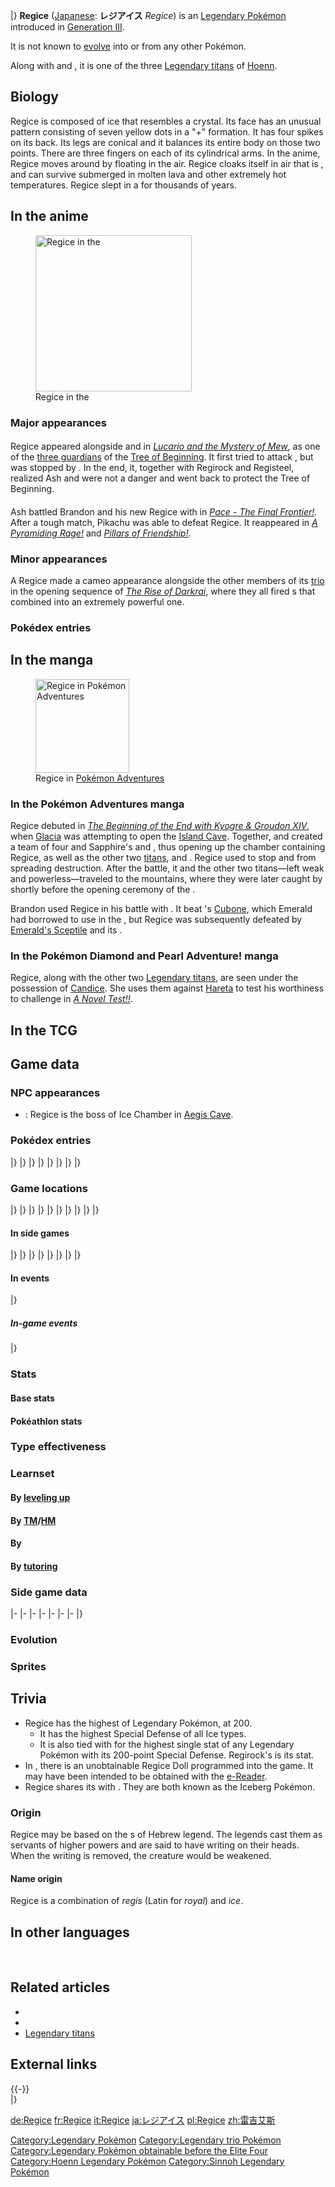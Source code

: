 {{PokémonPrevNext/Head|type=Ice}}
{{PokémonPrevNext/GO|species=Regice}}
{{PokémonPrevNext/Pokémon|type=Ice|prevnum=377|prev=Regirock|nextnum=379|next=Registeel|round=none}}
{{PokémonPrevNext/Disambig|species=Regice}}
|}
{{Pokémon Infobox
|name=Regice
|jname=レジアイス
|jtranslit=Rejiaisu
|tmname=Regice
|ndex=378
|hdex=194
|hdex6=203
|fbrow=206
|abrow=265
|typebox=1
|type1=Ice
|category=Iceberg
|height-ftin=5'11"
|height-m=1.8
|weight-lbs=385.8
|weight-kg=175.0
|abilityn=d
|ability1=Clear Body
|abilityd=Ice Body
|egggroupn=0
|egggroup1=Undiscovered
|eggcycles=80
|evtotal=3
|evsd=3
|expyield=261
|oldexp=216
|lv100exp=1,250,000
|gendercode=255
|color=Blue
|catchrate=3
|body=12
|pokefordex=regice
|generation=3
|friendship=35
}}
'''Regice''' ([[List of Japanese Pokémon names|Japanese]]: '''レジアイス''' ''Regice'') is an {{type|Ice}} [[Legendary Pokémon]] introduced in [[Generation III]].

It is not known to [[Evolution|evolve]] into or from any other Pokémon.

Along with {{p|Regirock}} and {{p|Registeel}}, it is one of the three [[Legendary titans]] of [[Hoenn]].

==Biology==
Regice is composed of {{wp|Antarctic}} ice that resembles a crystal. Its face has an unusual pattern consisting of seven yellow dots in a "+" formation. It has four spikes on its back. Its legs are conical and it balances its entire body on those two points. There are three fingers on each of its cylindrical arms. In the anime, Regice moves around by floating in the air. Regice cloaks itself in air that is {{tt|-328 degrees Fahrenheit|-200 degrees Celsius}}, and can survive submerged in molten lava and other extremely hot temperatures. Regice slept in a {{DL|List of Pokémon by habitat|Cave Pokémon|glacier}} for thousands of years.

==In the anime==
[[File:Brandon Regice.png‎|thumb|250px|left|Regice in the {{pkmn|anime}}]]
===Major appearances===
===={{DL|Legendary titans (M08)|Regice|Regice (M08)}}====
Regice appeared alongside {{p|Regirock}} and {{p|Registeel}} in ''[[M08|Lucario and the Mystery of Mew]]'', as one of the [[Legendary titans|three guardians]] of the [[Tree of Beginning]]. It first tried to attack {{Ash}}, but was stopped by {{OBP|Lucario|M08}}. In the end, it, together with Regirock and Registeel, realized Ash and {{ashfr}} were not a danger and went back to protect the Tree of Beginning.

===={{DL|Brandon's legendary titans|Regice|Brandon's Regice}}====
Ash battled Brandon and his new Regice with {{AP|Pikachu}} in ''[[AG190|Pace - The Final Frontier!]]''. After a tough match, Pikachu was able to defeat Regice. It reappeared in ''[[DP128|A Pyramiding Rage!]]'' and ''[[DP129|Pillars of Friendship!]]''.

===Minor appearances===
A Regice made a cameo appearance alongside the other members of its [[Legendary titans|trio]] in the opening sequence of ''[[M10|The Rise of Darkrai]]'', where they all fired {{m|Hyper Beam}}s that combined into an extremely powerful one.

===Pokédex entries===
{{Animedexheader|Emerald}}
{{Animedexbody|AG190|Regice|May's Pokédex|Regice, the Iceberg Pokémon. Formed in the {{wp|ice age}}, its body stays at a temperature of {{tt|-328 degrees|-200 degrees Celsius}} and cannot be melted, even by fire.}}
{{Animedexfooter/Pokémon|''Advanced Generation''|Emerald}}

==In the manga==
[[File:Brandon Regice Adventures.png|150px|thumb|Regice in [[Pokémon Adventures]]]]
===In the Pokémon Adventures manga===
{{main|Brandon's legendary titans|Brandon's Regice}}
Regice debuted in ''[[PS252|The Beginning of the End with Kyogre & Groudon XIV]]'', when [[Glacia]] was attempting to open the [[Island Cave]]. Together, {{Steven}} and {{adv|Sapphire}} created a team of four {{p|Beldum}} and Sapphire's {{DL|Sapphire (Adventures)|Relly|Relicanth}} and {{DL|Sapphire (Adventures)|Lorry|Wailord}}, thus opening up the chamber containing Regice, as well as the other two [[Legendary titans|titans]], {{p|Regirock}} and {{p|Registeel}}. Regice used {{m|Superpower}} to stop {{p|Groudon}} and {{p|Kyogre}} from spreading destruction. After the battle, it and the other two titans—left weak and powerless—traveled to the mountains, where they were later caught by {{FB|Pyramid King|Brandon}} shortly before the opening ceremony of the {{OBP|Battle Frontier|Generation III}}.

Brandon used Regice in his battle with {{adv|Emerald}}. It beat {{adv|Crystal}}'s [[Crystal (Adventures)#Bonee|Cubone]], which Emerald had borrowed to use in the {{DL|Battle Frontier (Generation III)|Battle Pyramid}}, but Regice was subsequently defeated by [[Emerald's Sceptile]] and its {{m|Iron Tail}}.

===In the Pokémon Diamond and Pearl Adventure! manga===
Regice, along with the other two [[Legendary titans]], are seen under the possession of [[Candice]]. She uses them against [[Hareta]] to test his worthiness to challenge {{p|Regigigas}} in ''[[DPA14|A Novel Test!!]]''.

==In the TCG==
{{main|Regice (TCG)}}

==Game data==
===NPC appearances===
* {{g|Mystery Dungeon: Explorers of Time and Explorers of Darkness}}: Regice is the boss of Ice Chamber in [[Aegis Cave]].

===Pokédex entries===
{{Dex/Header|type=Ice}}
{{Dex/NA|gen=III}}
{{Dex/Gen|gen=III}}
{{Dex/Entry1|v=Ruby|t=FFF|entry=Regice's body was made during an {{wp|ice age}}. The deep-frozen body can't be melted, even by fire. This Pokémon controls frigid air of {{tt|minus 328 degrees F|-200 degrees C}}.}}
{{Dex/Entry1|v=Sapphire|t=FFF|entry=Regice cloaks itself with frigid air of {{tt|negative 328 degrees F|-200 degrees C}}. Things will freeze solid just by going near this Pokémon. Its icy body is so cold, it will not melt even if it is immersed in magma.}}
{{Dex/Entry1|v=Emerald|t=FFF|entry=Its entire body is made of {{wp|Antarctica|Antarctic}} ice. After extensive studies, researchers believe the ice was formed during an {{wp|ice age}}.}}
{{Dex/Entry2|v=FireRed|v2=LeafGreen|entry=Research revealed that its body is made of the same kind of ice that is found at the {{wp|South Pole}}.}}
|}
|}
{{Dex/Gen|gen=IV}}
{{Dex/Entry3|v=Diamond|v2=Pearl|v3=Platinum|entry=Its body is made of ice from the {{wp|ice age}}. It controls frigid air of {{tt|-328 degrees Fahrenheit|-200 degrees Celsius}}.}}
{{Dex/Entry2|v=HeartGold|v2=SoulSilver|entry=It is said to have slept in a glacier for thousands of years. Its body can't be melted, even by magma.}}
|}
|}
{{Dex/Gen|gen=V}}
{{Dex/Entry2|v=Black|v2=White|t=FFF|entry=Its body is made of ice from the ice age. It controls frigid air of {{tt|-328 degrees Fahrenheit|-200 degrees Celsius}}.}}
{{Dex/Entry2|v=Black 2|v2=White 2|t=FFF|entry=Its body is made of ice from the ice age. It controls frigid air of {{tt|-328 degrees Fahrenheit|-200 degrees Celsius}}.}}
|}
|}
{{Dex/Gen|gen=VI}}
{{Dex/Entry1|v=X|t=FFF|entry=It is said to have slept in a glacier for thousands of years. Its body can't be melted, even by magma.}}
{{Dex/Entry1|v=Y|entry=Its body is made of ice from the ice age. It controls frigid air of {{tt|-328 degrees Fahrenheit|-200 degrees Celsius}}.}}
{{Dex/Entry1|v=Omega Ruby|t=FFF|entry=Regice's body was made during an ice age. The deep-frozen body can't be melted, even by fire. This Pokémon controls frigid air of -328 degrees Fahrenheit.
}}
{{Dex/Entry1|v=Alpha Sapphire|t=FFF|entry=Regice cloaks itself with frigid air of -328 degrees Fahrenheit. Things will freeze solid just by going near this Pokémon. Its icy body is so cold, it will not melt even if it is immersed in magma.
}}
|}
|}
{{Dex/Footer}}

===Game locations===
{{Availability/Header|type=Ice}}
{{Availability/NA|gen=III}}
{{Availability/Gen|gen=III}}
{{Availability/Entry2|v=Ruby|v2=Sapphire|t=FFF|t2=FFF|area=[[Island Cave]] ([[List of in-game event Pokémon in Generation III#Regice|only one]])}}
{{Availability/Entry1|v=Emerald|t=FFF|area=[[Island Cave]] ([[List of in-game event Pokémon in Generation III#Regice|only one]])}}
{{Availability/Entry2/None|v=FireRed|v2=LeafGreen}}
{{Availability/Entry1/None|v=Colosseum}}
{{Availability/Entry1/None|v=XD|link=Pokémon XD: Gale of Darkness}}
|}
|}
{{Availability/Gen|gen=IV}}
{{Availability/Entry2/None|v=Diamond|v2=Pearl}}
{{Availability/Entry1|v=Platinum|area=[[Iceberg Ruins]] <small>(requires [[fateful encounter]] {{p|Regigigas}})</small> ([[List of in-game event Pokémon in Generation IV#Regice|only one]])}}
{{Availability/Entry2/None|v=HeartGold|v2=SoulSilver}}
{{Availability/Entry1|v=Pal Park|color={{locationcolor/light|mountain}}|link=Pal Park|area={{DL|List of Pokémon by Pal Park location|Mountain}}}}
|}
|}
{{Availability/Gen|gen=V}}
{{Availability/Entry2/None|v=Black|v2=White}}
{{Availability/Entry1/None|v=Black 2|area=[[Key System|Unova Link]] to obtain the [[Iceberg Key]]}}
{{Availability/Entry1|v=White 2|area=[[Underground Ruins]] <small>(Iceberg Chamber)</small> ([[List of in-game event Pokémon in Generation V#Regice|only one]])}}
|}
|}
{{Availability/Gen|gen=VI}}
{{Availability/Entry2/None|v=X|v2=Y}}
{{Availability/Entry2|t=FFF|t2=FFF|v=Omega Ruby|v2=Alpha Sapphire|area=[[Island Cave]] ([[List of in-game event Pokémon in Generation VI#Regice|only one]])}}
|}
|}
{{Availability/Gen|gen=VII}}
{{Availability/Entry2/None|v=Sun|v2=Moon|area=[[Trade]]}}
{{Availability/Entry2|v=Ultra Sun|v2=Ultra Moon|area=[[Ultra Space Wilds]] ({{DL|Ultra Space Wilds|Cave World}}) ([[List of in-game event Pokémon in Generation VII#Regice|Only one]])}}
|}
|}
{{Availability/Footer}}

====In side games====
{{Availability/Header|type=Ice}}
{{Availability/NA|gen=III}}
{{Availability/Gen|gen=III}}
{{Availability/Entry1|v=Pinball: R&S|link=Pokémon Pinball: Ruby & Sapphire|color={{ruby color}}|t=fff|area=Ruins ([[Ruby Field|Both]] [[Sapphire Field|Fields]])}}
{{Availability/Entry1|v=Trozei!|color={{yellow color}}|area=Random Agent Cards, [[Mr. Who's Den]]}}
{{Availability/Entry2|v=MD Red|v2=MD Blue|link=Pokémon Mystery Dungeon: Red Rescue Team and Blue Rescue Team|area=[[Buried Relic]] (25F)}}
{{Availability/Entry1|v=Ranger|link=Pokémon Ranger (game)|area=[[Panula Cave]]}}
|}
|}
{{Availability/Gen|gen=IV}}
{{Availability/Entry2|v=MD Time|v2=MD Darkness|link=Pokémon Mystery Dungeon: Explorers of Time and Explorers of Darkness|area=[[Aegis Cave]] (Ice Chamber)}}
{{Availability/Entry1|v=MD Sky|link=Pokémon Mystery Dungeon: Explorers of Sky|area=[[Aegis Cave]] (Ice Chamber)}}
{{Availability/Entry1|v=Ranger: SoA|color={{SoA color}}|link=Pokémon Ranger: Shadows of Almia|area=[[Almia Castle]]}}
<!--{{Availability/Entry1|v=MD Stormy|link=Pokémon Mystery Dungeon (WiiWare)|color={{water color}}|area=}}-->
|}
|}
{{Availability/Gen|gen=V}}
{{Availability/Entry1|1|v=Rumble Blast|color={{fire color}}|area=Glacier: [[Frozen Tundra]] (post-ending)}}
{{Availability/Entry1|1|v=Rumble U|color={{fire color}}|area=[[Conductor Room#Frozen Runway|Conductor Room: Frozen Runway]] <small>(Reward)</small>, [[Melodious Woodland#A Colossal Throwdown|Melodious Woodland: A Colossal Throwdown]], [[Challenge Battle#Open Entry Battle Royale|Challenge Battle: Open Entry Battle Royale]]}}
|}
|}
{{Availability/Gen|gen=VI}}
{{Availability/Entry1|1|v=Battle Trozei|color={{defense color}}|area=[[Colossal Forest#Stage 2|Colossal Forest: Stage 2]]}}
{{Availability/Entry1|1|v=Shuffle|color={{beauty color}}|area=Event: ''[[Special Stages#Great Challenge|Regice Freezes All Foes!]]''<br>Event: ''[[Special Stages#Great Challenge|Regice Appears]]''}}
{{Availability/Entry1|1|v=Rumble World|color={{fire color}}|area=[[Pearl Marsh#Aurora Ice Field|Pearl Marsh: Aurora Ice Field]] <small>(Special Boss)</small>}}
{{Availability/Entry1|1|v=Super MD|link=Pokémon Super Mystery Dungeon|color={{gold color}}|area=[[Triangle Temple]]}}
{{Availability/Entry1|1|v=Picross|color={{skill color light}}|area=[[Pokémon Picross Stages#Area 22|Area 22: Stage 10]]}}
|}
|}
{{Availability/Footer}}

====In events====
{{eventAvail/h|type=Ice}}
{{eventAvail|{{gameabbrev3|RSEFRLG}}|Hadō Regice|Japanese|Japan|40|September 1 to 25, 2005|link=List of Japanese event Pokémon distributions in Generation III#Regice}}
|}

=====In-game events=====
{{eventAvail/h|Region|type=Ice|lochide=yes}}
{{eventAvail|{{gameabbrev6|XYORAS}}|Pokémon Bank Regice|Japanese, American, PAL, and Korean|hide|50|March 4 to October 31, 2016|link=List of game-based Pokémon distributions in Generation VI#Regice}}
|}

===Stats===
====Base stats====
{{BaseStats
|type=Ice
|HP=      80
|Attack=  50
|Defense=100
|SpAtk=  100
|SpDef=  200
|Speed=   50}}

====Pokéathlon stats====
{{Pokéthlon
|type=Ice
|Speed=2
|SpeedMax=2
|Power=3
|PowerMax=4
|Technique=5
|TechniqueMax=5
|Stamina=5
|StaminaMax=5
|Jump=3
|JumpMax=3
}}

===Type effectiveness===
{{TypeEffectiveness
|type1=Ice
|Normal=  100
|Fighting=200
|Flying=  100
|Poison=  100
|Ground=  100
|Rock=    200
|Bug=     100
|Ghost=   100
|Steel=   200
|Fire=    200
|Water=   100
|Grass=   100
|Electric=100
|Psychic= 100
|Ice=      50
|Dragon=  100
|Dark=    100
|Fairy=   100}}

===Learnset===
====By [[Level|leveling up]]====
{{learnlist/levelh/7|Regice|Ice|Ice|3}}
{{learnlist/level7|1|Explosion|Normal|Physical|250|100|5}}
{{learnlist/level7|1|Stomp|Normal|Physical|65|100|20}}
{{learnlist/level7|1|Icy Wind|Ice|Special|55|95|15||'''}}
{{learnlist/level7|1|Charge Beam|Electric|Special|50|90|10}}
{{learnlist/level7|1|Bulldoze|Ground|Physical|60|100|20}}
{{learnlist/level7|7|Icy Wind|Ice|Special|55|95|15||'''}}
{{learnlist/level7|13|Charge Beam|Electric|Special|50|90|10}}
{{learnlist/level7|19|Bulldoze|Ground|Physical|60|100|20}}
{{learnlist/level7|25|Curse|Ghost|Status|&mdash;|&mdash;|10}}
{{learnlist/level7|31|Ancient Power|Rock|Special|60|100|5}}
{{learnlist/level7|37|Amnesia|Psychic|Status|&mdash;|&mdash;|20}}
{{learnlist/level7|43|Ice Beam|Ice|Special|90|100|10||'''}}
{{learnlist/level7|49|Hammer Arm|Fighting|Physical|100|90|10}}
{{learnlist/level7|55|Lock-On|Normal|Status|&mdash;|&mdash;|5}}
{{learnlist/level7|55|Zap Cannon|Electric|Special|120|50|5}}
{{learnlist/level7|61|Superpower|Fighting|Physical|120|100|5}}
{{learnlist/level7|67|Hyper Beam|Normal|Special|150|90|5}}
{{learnlist/levelf/7|Regice|Ice|Ice|3}}

====By [[TM]]/[[HM]]====
{{learnlist/tmh/7|Regice|Ice|Ice|3}}
{{learnlist/tm7|TM06|Toxic|Poison|Status|&mdash;|90|10}}
{{learnlist/tm7|TM07|Hail|Ice|Status|&mdash;|&mdash;|10}}
{{learnlist/tm7|TM10|Hidden Power|Normal|Special|60|100|15}}
{{learnlist/tm7|TM13|Ice Beam|Ice|Special|90|100|10||'''}}
{{learnlist/tm7|TM14|Blizzard|Ice|Special|110|70|5||'''}}
{{learnlist/tm7|TM15|Hyper Beam|Normal|Special|150|90|5}}
{{learnlist/tm7|TM17|Protect|Normal|Status|&mdash;|&mdash;|10}}
{{learnlist/tm7|TM18|Rain Dance|Water|Status|&mdash;|&mdash;|5}}
{{learnlist/tm7|TM20|Safeguard|Normal|Status|&mdash;|&mdash;|25}}
{{learnlist/tm7|TM21|Frustration|Normal|Physical|&mdash;|100|20}}
{{learnlist/tm7|TM24|Thunderbolt|Electric|Special|90|100|15}}
{{learnlist/tm7|TM25|Thunder|Electric|Special|110|70|10}}
{{learnlist/tm7|TM26|Earthquake|Ground|Physical|100|100|10}}
{{learnlist/tm7|TM27|Return|Normal|Physical|&mdash;|100|20}}
{{learnlist/tm7|TM31|Brick Break|Fighting|Physical|75|100|15}}
{{learnlist/tm7|TM32|Double Team|Normal|Status|&mdash;|&mdash;|15}}
{{learnlist/tm7|TM39|Rock Tomb|Rock|Physical|60|95|15}}
{{learnlist/tm7|TM42|Facade|Normal|Physical|70|100|20}}
{{learnlist/tm7|TM44|Rest|Psychic|Status|&mdash;|&mdash;|10}}
{{learnlist/tm7|TM48|Round|Normal|Special|60|100|15}}
{{learnlist/tm7|TM52|Focus Blast|Fighting|Special|120|70|5}}
{{learnlist/tm7|TM56|Fling|Dark|Physical|&mdash;|100|10}}
{{learnlist/tm7|TM57|Charge Beam|Electric|Special|50|90|10}}
{{learnlist/tm7|TM64|Explosion|Normal|Physical|250|100|5}}
{{learnlist/tm7|TM68|Giga Impact|Normal|Physical|150|90|5}}
{{learnlist/tm7|TM69|Rock Polish|Rock|Status|&mdash;|&mdash;|20}}
{{learnlist/tm7|TM70|Aurora Veil|Ice|Status|&mdash;|&mdash;|20}}
{{learnlist/tm7|TM73|Thunder Wave|Electric|Status|&mdash;|90|20}}
{{learnlist/tm7|TM77|Psych Up|Normal|Status|&mdash;|&mdash;|10}}
{{learnlist/tm7|TM78|Bulldoze|Ground|Physical|60|100|20}}
{{learnlist/tm7|TM79|Frost Breath|Ice|Special|60|90|10||'''}}
{{learnlist/tm7|TM80|Rock Slide|Rock|Physical|75|90|10}}
{{learnlist/tm7|TM87|Swagger|Normal|Status|&mdash;|85|15}}
{{learnlist/tm7|TM88|Sleep Talk|Normal|Status|&mdash;|&mdash;|10}}
{{learnlist/tm7|TM90|Substitute|Normal|Status|&mdash;|&mdash;|10}}
{{learnlist/tm7|TM91|Flash Cannon|Steel|Special|80|100|10}}
{{learnlist/tm7|TM100|Confide|Normal|Status|&mdash;|&mdash;|20}}
{{learnlist/tmf/7|Regice|Ice|Ice|3}}

====By {{pkmn|breeding}}====
{{learnlist/breedh/7|Regice|Ice|Ice|3}}
{{learnlist/breed7null}}
{{learnlist/breedf/7|Regice|Ice|Ice|3}}

====By [[Move Tutor|tutoring]]====
{{learnlist/tutorh/7|Regice|Ice|Ice|3}}
{{learnlist/tutor7|Block|Normal|Status|—|—|5|||no|yes}}
{{learnlist/tutor7|Focus Punch|Fighting|Physical|150|100|20|||no|yes}}
{{learnlist/tutor7|Gravity|Psychic|Status|—|—|5|||no|yes}}
{{learnlist/tutor7|Ice Punch|Ice|Physical|75|100|15||'''|no|yes}}
{{learnlist/tutor7|Icy Wind|Ice|Special|55|95|15||'''|no|yes}}
{{learnlist/tutor7|Iron Head|Steel|Physical|80|100|15|||no|yes}}
{{learnlist/tutor7|Shock Wave|Electric|Special|60|—|20|||no|yes}}
{{learnlist/tutor7|Signal Beam|Bug|Special|75|100|15|||no|yes}}
{{learnlist/tutor7|Snore|Normal|Special|50|100|15|||no|yes}}
{{learnlist/tutor7|Stomping Tantrum|Ground|Physical|75|100|10|||no|yes}}
{{learnlist/tutor7|Superpower|Fighting|Physical|120|100|5|||no|yes}}
{{learnlist/tutor7|Thunder Punch|Electric|Physical|75|100|15|||no|yes}}
{{learnlist/tutorf/7|Regice|Ice|Ice|3}}

===Side game data===
{{Spindata/Head|type=Ice}}
{{Spindata/PinballRS|col=3|type=Ice|ndex=378|acquisition=Catch}}
{{Spindata/Trozei|col=3|type=Ice|ndex=378|rarity=Rare}}
|-
{{Spindata/MDRB|col=6|type=Ice|ndex=378
|body=1
|rate=0.1
|area=Ancient Relic
|P1=<sc>i am a life-form that fused with ice.</sc>
|P2=<sc>my health is down by half.</sc>
|P3=<sc>i am on the brink. i may return to mere ice again.</sc>
|PL=<sc>leveled up! i am more powerful!</sc>
}}
|-
{{Spindata/MDTDS|col=6|type=Ice|ndex=378
|body=2
|rate=-12
|IQ=E
}}
|-
{{Spindata/Ranger|col=6|type=Ice
|group=Ice
|assist=Ice
|loop=13
|MinEXP=420
|MaxEXP=510
|browser=Regice sticks its frigid hands in the ground to make ice pillars thrust up.
}}
|-
{{Spindata/Ranger SoA|col=6|type=Ice
|group=Ice
|assist=Ice
|fieldpower=-
|browser=It sends out {{m|Shock Wave|shock waves}}. It also attacks with blocks of ice.
}}
|-
{{Spindata/RumbleBlast|col=6|type=Ice
|att=3
|def=5
|speed=3
}}
|-
{{Spindata/Battle Trozei|col=3|type=Ice|ndex=378
|power=4
}}
{{Spindata/Shuffle|col=3|type=Ice|ndex=378|num=237
|min=70
|max=110
|raisemaxlevel=5
|skill=Hitting Streak
|skilldesc=Increases damage when it is triggered in a row.
|swapper=Swap++
}}
|-
{{Spindata/GO|col=6|type=Ice|ndex=378
|hatch=N/A
|evolution=N/A
|stamina=160
|attack=179
|defense=356
|fast={{m|Frost Breath}}, {{m|Rock Smash}}
|special={{m|Blizzard}}, {{m|Earthquake}}, {{m|Focus Blast}}
}}
|}

===Evolution===
{{Evobox-1
|type1=Ice
|pictype=art
|no1=378
|name1=Regice
|type1-1=Ice
}}

===Sprites===
{{Spritebox/Header|type=Ice}}
{{Spritebox/NA|gen=III}}
{{Spritebox/3|ndex=378}}
{{Spritebox/4|ndex=378}}
{{Spritebox/5|ndex=378}}
{{Spritebox/6|ndex=378}}
{{Spritebox/7|ndex=378}}
{{Spritebox/Footer|378|Regice}}

==Trivia==
* Regice has the highest {{Stat|Special Defense}} of Legendary Pokémon, at 200.
** It has the highest Special Defense of all Ice types.
** It is also tied with {{p|Regirock}} for the highest single stat of any Legendary Pokémon with its 200-point Special Defense. Regirock's is its {{stat|Defense}} stat.
* In {{3v2|Ruby|Sapphire|Emerald}}, there is an unobtainable Regice Doll programmed into the game. It may have been intended to be obtained with the [[e-Reader]].
* Regice shares its {{pkmn|category}} with {{p|Avalugg}}. They are both known as the Iceberg Pokémon.

===Origin===
Regice may be based on the {{wp|golem}}s of Hebrew legend. The legends cast them as servants of higher powers and are said to have writing on their heads. When the writing is removed, the creature would be weakened.

====Name origin====
Regice is a combination of ''regis'' (Latin for ''royal'') and ''ice''.

==In other languages==
{{Other languages|type=Ice|type2=Ice
|ja=レジアイス ''Regice''|jameaning=From ''regis'' (Latin for royal) and ''ice''.
|de=Regice|demeaning=Same as Japanese name
|fr=Regice|frmeaning=Same as Japanese name
|es=Regice|esmeaning=Same as Japanese name
|it=Regice|itmeaning=Same as Japanese name
|ko=레지아이스 ''Regice''|komeaning=Transliteration of its Japanese name.
|zh_cmn=雷吉艾斯 ''Léi Jī Ài Sī''|zh_cmnmeaning=Transliteration of its Japanese name.
|hi=रेजाइस ''Regice''|himeaning=Transliteration of English/Japanese name
|ru=Реджайс|rumeaning=Transcription of English/Japanese name
}}
<br clear="left">

==Related articles==
* {{DL|Legendary titans (M08)|Regice|Regice (M08)}}
* {{DL|Brandon's legendary titans|Regice|Brandon's Regice}}
* [[Legendary titans]]
<!--
==Notes==-->

==External links==

{{-}}
{{Legendary Pokémon}}<br>
{{PokémonPrevNext/Head|type=Ice}}
{{PokémonPrevNext/Pokémon|type=Ice|prevnum=377|prev=Regirock|nextnum=379|next=Registeel}}
|}
{{Project Pokédex notice}}

[[Category:Legendary Pokémon]]
[[Category:Legendary trio Pokémon]]
[[Category:Legendary Pokémon obtainable before the Elite Four]]
[[Category:Hoenn Legendary Pokémon]]
[[Category:Sinnoh Legendary Pokémon]]

[[de:Regice]]
[[fr:Regice]]
[[it:Regice]]
[[ja:レジアイス]]
[[pl:Regice]]
[[zh:雷吉艾斯]]